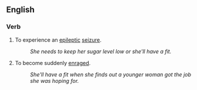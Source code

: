 ==English==

===Verb===
{{head|en|verb|head=[[have]] [[a]] [[fit]]}}

# {{lb|en|idiomatic}} To experience an [[epileptic]] [[seizure]].
#: ''She needs to keep her sugar level low or she'll have a fit.''
# {{lb|en|idiomatic}} To become suddenly [[enrage]]d.
#: ''She'll have a fit when she finds out a younger woman got the job she was hoping for.''
